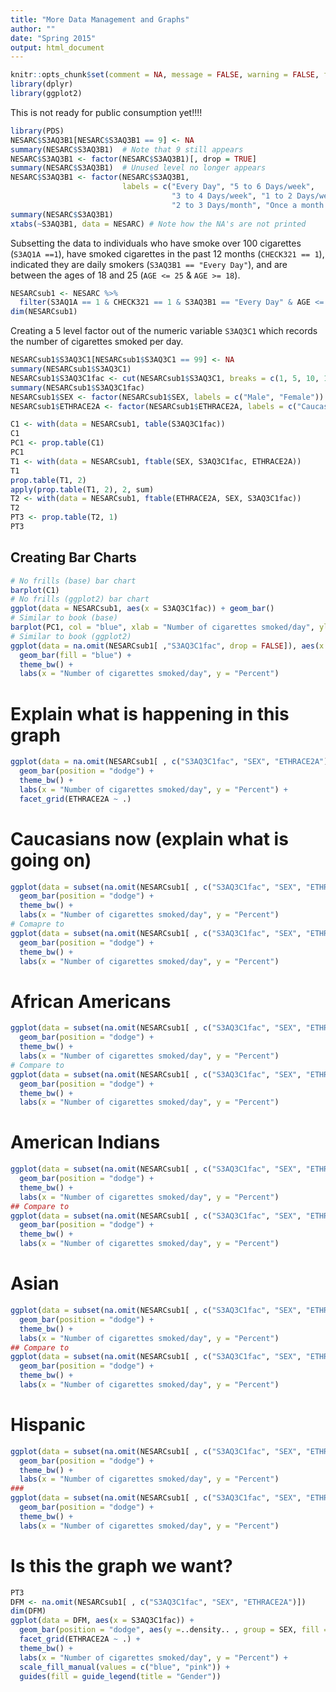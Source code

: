```yaml
---
title: "More Data Management and Graphs"
author: ""
date: "Spring 2015"
output: html_document
---
```


```r
knitr::opts_chunk$set(comment = NA, message = FALSE, warning = FALSE, fig.align = "center")
library(dplyr)
library(ggplot2)
```

This is not ready for public consumption yet!!!!

```r
library(PDS)
NESARC$S3AQ3B1[NESARC$S3AQ3B1 == 9] <- NA
summary(NESARC$S3AQ3B1)  # Note that 9 still appears
NESARC$S3AQ3B1 <- factor(NESARC$S3AQ3B1)[, drop = TRUE]
summary(NESARC$S3AQ3B1)  # Unused level no longer appears
NESARC$S3AQ3B1 <- factor(NESARC$S3AQ3B1, 
                         labels = c("Every Day", "5 to 6 Days/week", 
                                    "3 to 4 Days/week", "1 to 2 Days/week", 
                                    "2 to 3 Days/month", "Once a month or less"))
summary(NESARC$S3AQ3B1)
xtabs(~S3AQ3B1, data = NESARC) # Note how the NA's are not printed
```

Subsetting the data to individuals who have smoke over 100 cigarettes (`S3AQ1A ==1`), have smoked cigarettes in the past 12 months (`CHECK321 == 1`), indicated they are daily smokers (`S3AQ3B1 == "Every Day"`), and are between the ages of 18 and 25 (`AGE <= 25` & `AGE >= 18`).

```r
NESARCsub1 <- NESARC %>%
  filter(S3AQ1A == 1 & CHECK321 == 1 & S3AQ3B1 == "Every Day" & AGE <= 25 & AGE >= 18)
dim(NESARCsub1) 
```

Creating a 5 level factor out of the numeric variable `S3AQ3C1` which records the number of cigarettes smoked per day.
```r
NESARCsub1$S3AQ3C1[NESARCsub1$S3AQ3C1 == 99] <- NA
summary(NESARCsub1$S3AQ3C1)
NESARCsub1$S3AQ3C1fac <- cut(NESARCsub1$S3AQ3C1, breaks = c(1, 5, 10, 15, 20, 98))
summary(NESARCsub1$S3AQ3C1fac)
NESARCsub1$SEX <- factor(NESARCsub1$SEX, labels = c("Male", "Female")) 
NESARCsub1$ETHRACE2A <- factor(NESARCsub1$ETHRACE2A, labels = c("Caucasian", "African American", "American Indian", "Asian", "Hispanic")) 
```

```r
C1 <- with(data = NESARCsub1, table(S3AQ3C1fac))
C1
PC1 <- prop.table(C1)
PC1
T1 <- with(data = NESARCsub1, ftable(SEX, S3AQ3C1fac, ETHRACE2A))
T1
prop.table(T1, 2)
apply(prop.table(T1, 2), 2, sum)
T2 <- with(data = NESARCsub1, ftable(ETHRACE2A, SEX, S3AQ3C1fac))
T2
PT3 <- prop.table(T2, 1)
PT3
```

## Creating Bar Charts

```r
# No frills (base) bar chart
barplot(C1)
# No frills (ggplot2) bar chart
ggplot(data = NESARCsub1, aes(x = S3AQ3C1fac)) + geom_bar()
# Similar to book (base)
barplot(PC1, col = "blue", xlab = "Number of cigarettes smoked/day", ylab = "Percent")
# Similar to book (ggplot2)
ggplot(data = na.omit(NESARCsub1[ ,"S3AQ3C1fac", drop = FALSE]), aes(x = S3AQ3C1fac, y = (..count..)/(sum(..count..)))) + 
  geom_bar(fill = "blue") +
  theme_bw() + 
  labs(x = "Number of cigarettes smoked/day", y = "Percent")
```

# Explain what is happening in this graph

```r
ggplot(data = na.omit(NESARCsub1[ , c("S3AQ3C1fac", "SEX", "ETHRACE2A")]), aes(x = S3AQ3C1fac, y = (..count..)/(sum(..count..)), fill = SEX)) + 
  geom_bar(position = "dodge") +
  theme_bw() + 
  labs(x = "Number of cigarettes smoked/day", y = "Percent") + 
  facet_grid(ETHRACE2A ~ .)
```

# Caucasians now (explain what is going on)
```r
ggplot(data = subset(na.omit(NESARCsub1[ , c("S3AQ3C1fac", "SEX", "ETHRACE2A")]), ETHRACE2A == "Caucasian"), aes(x = S3AQ3C1fac, y = (..count..)/(sum(..count..)), fill = SEX)) + 
  geom_bar(position = "dodge") +
  theme_bw() + 
  labs(x = "Number of cigarettes smoked/day", y = "Percent")
# Comapre to
ggplot(data = subset(na.omit(NESARCsub1[ , c("S3AQ3C1fac", "SEX", "ETHRACE2A"), drop = FALSE]), ETHRACE2A == "Caucasian"), aes(x = S3AQ3C1fac, y = ..density.., fill = SEX, group = SEX)) + 
  geom_bar(position = "dodge") +
  theme_bw() + 
  labs(x = "Number of cigarettes smoked/day", y = "Percent")
```

# African Americans

```r
ggplot(data = subset(na.omit(NESARCsub1[ , c("S3AQ3C1fac", "SEX", "ETHRACE2A"), drop = FALSE]), ETHRACE2A == "African American"), aes(x = S3AQ3C1fac, y = (..count..)/(sum(..count..)), fill = SEX)) + 
  geom_bar(position = "dodge") +
  theme_bw() + 
  labs(x = "Number of cigarettes smoked/day", y = "Percent")
# Compare to
ggplot(data = subset(na.omit(NESARCsub1[ , c("S3AQ3C1fac", "SEX", "ETHRACE2A"), drop = FALSE]), ETHRACE2A == "African American"), aes(x = S3AQ3C1fac, y = ..density.., fill = SEX, group = SEX)) + 
  geom_bar(position = "dodge") +
  theme_bw() + 
  labs(x = "Number of cigarettes smoked/day", y = "Percent")
```

# American Indians

```r
ggplot(data = subset(na.omit(NESARCsub1[ , c("S3AQ3C1fac", "SEX", "ETHRACE2A"), drop = FALSE]), ETHRACE2A == "American Indian"), aes(x = S3AQ3C1fac, y = (..count..)/(sum(..count..)), fill = SEX)) + 
  geom_bar(position = "dodge") +
  theme_bw() + 
  labs(x = "Number of cigarettes smoked/day", y = "Percent")
## Compare to
ggplot(data = subset(na.omit(NESARCsub1[ , c("S3AQ3C1fac", "SEX", "ETHRACE2A"), drop = FALSE]), ETHRACE2A == "American Indian"), aes(x = S3AQ3C1fac, y = ..density.., fill = SEX, group = SEX)) + 
  geom_bar(position = "dodge") +
  theme_bw() + 
  labs(x = "Number of cigarettes smoked/day", y = "Percent")
```

# Asian

```r
ggplot(data = subset(na.omit(NESARCsub1[ , c("S3AQ3C1fac", "SEX", "ETHRACE2A"), drop = FALSE]), ETHRACE2A == "Asian"), aes(x = S3AQ3C1fac, y = (..count..)/(sum(..count..)), fill = SEX)) + 
  geom_bar(position = "dodge") +
  theme_bw() + 
  labs(x = "Number of cigarettes smoked/day", y = "Percent")
## Compare to
ggplot(data = subset(na.omit(NESARCsub1[ , c("S3AQ3C1fac", "SEX", "ETHRACE2A"), drop = FALSE]), ETHRACE2A == "Asian"), aes(x = S3AQ3C1fac, y = ..density.., fill = SEX, group = SEX)) + 
  geom_bar(position = "dodge") +
  theme_bw() + 
  labs(x = "Number of cigarettes smoked/day", y = "Percent")
```

# Hispanic

```r
ggplot(data = subset(na.omit(NESARCsub1[ , c("S3AQ3C1fac", "SEX", "ETHRACE2A"), drop = FALSE]), ETHRACE2A == "Hispanic"), aes(x = S3AQ3C1fac, y = (..count..)/(sum(..count..)), fill = SEX)) + 
  geom_bar(position = "dodge") +
  theme_bw() + 
  labs(x = "Number of cigarettes smoked/day", y = "Percent")
###
ggplot(data = subset(na.omit(NESARCsub1[ , c("S3AQ3C1fac", "SEX", "ETHRACE2A"), drop = FALSE]), ETHRACE2A == "Hispanic"), aes(x = S3AQ3C1fac, y = ..density.., fill = SEX, group = SEX)) + 
  geom_bar(position = "dodge") +
  theme_bw() + 
  labs(x = "Number of cigarettes smoked/day", y = "Percent")
```

# Is this the graph we want? 

```r
PT3
DFM <- na.omit(NESARCsub1[ , c("S3AQ3C1fac", "SEX", "ETHRACE2A")])
dim(DFM)
ggplot(data = DFM, aes(x = S3AQ3C1fac)) +  
  geom_bar(position = "dodge", aes(y =..density.. , group = SEX, fill = SEX)) + 
  facet_grid(ETHRACE2A ~ .) +
  theme_bw() + 
  labs(x = "Number of cigarettes smoked/day", y = "Percent") + 
  scale_fill_manual(values = c("blue", "pink")) +
  guides(fill = guide_legend(title = "Gender")) 
```

